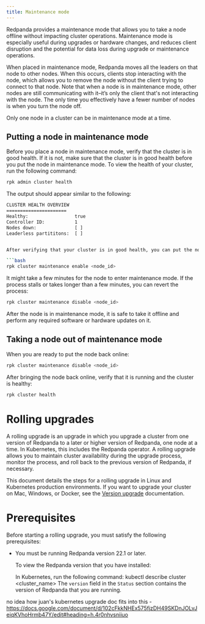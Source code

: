```yaml
---
title: Maintenance mode
---
```


Redpanda provides a maintenance mode that allows you to take a node offline without impacting cluster operations. Maintenance mode is especially useful during upgrades or hardware changes, and reduces client disruption and the potential for data loss during upgrade or maintenance operations. 

When placed in maintenance mode, Redpanda moves all the leaders on that node to other nodes. When this occurs, clients stop interacting with the node, which allows you to remove the node without the client trying to connect to that node. Note that when a node is in maintenance mode, other nodes are still communicating with it–it’s only the client that's not interacting with the node. The only time you effectively have a fewer number of nodes is when you turn the node off.

Only one node in a cluster can be in maintenance mode at a time. 

## Putting a node in maintenance mode

Before you place a node in maintenance mode, verify that the cluster is in good health. If it is not, make sure that the cluster is in good health before you put the node in maintenance mode. 
To view the health of your cluster, run the following command: 

```bash
rpk admin cluster health
```

The output should appear similar to the following:

```bash
CLUSTER HEALTH OVERVIEW
======================
Healthy:                 true
Controller ID:           1
Nodes down:              [ ]
Leaderless partititons:  [ ]


After verifying that your cluster is in good health, you can put the node into maintenance mode:

```bash
rpk cluster maintenance enable <node_id>
```

It might take a few minutes for the node to enter maintenance mode. 
If the process stalls or takes longer than a few minutes, you can revert the process: 

```bash
rpk cluster maintenance disable <node_id>
```

After the node is in maintenance mode, it is safe to take it offline and perform any required software or hardware updates on it. 

## Taking a node out of maintenance mode

When you are ready to put the node back online: 

```bash
rpk cluster maintenance disable <node_id> 
```

After bringing the node back online, verify that it is running and the cluster is healthy: 

```bash
rpk cluster health
```


# Rolling upgrades

A rolling upgrade is an upgrade in which you upgrade a cluster from one version of Redpanda to a later or higher version of Redpanda, one node at a time. In Kubernetes, this includes the Redpanda operator. A rolling upgrade allows you to maintain cluster availability during the upgrade process, monitor the process, and roll back to the previous version of Redpanda, if necessary. 

This document details the steps for a rolling upgrade in Linux and Kubernetes production environments. If you want to upgrade your cluster on Mac, Windows, or Docker, see the [Version upgrade](/docs/cluster-administration/version-upgrade) documentation.


# Prerequisites 

Before starting a rolling upgrade, you must satisfy the following prerequisites:

- You must be running  Redpanda version 22.1 or later. 

    To view the Redpanda version that you have installed: 

	In Kubernetes, run the following command: 
	kubectl describe cluster <cluster_name>
	The `version` field in the `Status` section contains the version of Redpanda that you are running. 


no idea how juan's kubernetes upgrade doc fits into this - 
https://docs.google.com/document/d/102cFkkNHEx575fjzDH49SKDnJOLvJeiqKVhoHrmb47Y/edit#heading=h.4r0nhvsniiuo
